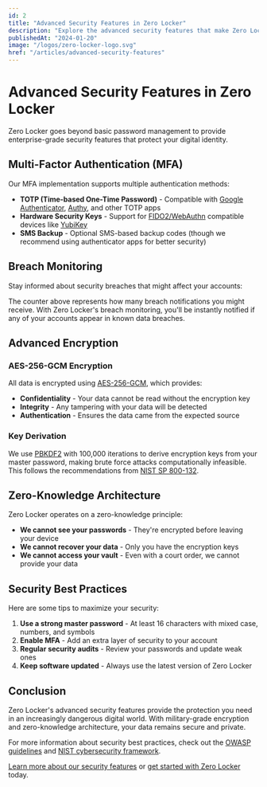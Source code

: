 ```yaml
---
id: 2
title: "Advanced Security Features in Zero Locker"
description: "Explore the advanced security features that make Zero Locker the most secure password manager available."
publishedAt: "2024-01-20"
image: "/logos/zero-locker-logo.svg"
href: "/articles/advanced-security-features"
---
```


# Advanced Security Features in Zero Locker

Zero Locker goes beyond basic password management to provide enterprise-grade security features that protect your digital identity.

## Multi-Factor Authentication (MFA)

Our MFA implementation supports multiple authentication methods:

- **TOTP (Time-based One-Time Password)** - Compatible with [Google Authenticator](https://play.google.com/store/apps/details?id=com.google.android.apps.authenticator2), [Authy](https://authy.com/), and other TOTP apps
- **Hardware Security Keys** - Support for [FIDO2/WebAuthn](https://webauthn.io/) compatible devices like [YubiKey](https://www.yubico.com/)
- **SMS Backup** - Optional SMS-based backup codes (though we recommend using authenticator apps for better security)

## Breach Monitoring

Stay informed about security breaches that might affect your accounts:

<Counter initialValue={0} step={5} />

The counter above represents how many breach notifications you might receive. With Zero Locker's breach monitoring, you'll be instantly notified if any of your accounts appear in known data breaches.

## Advanced Encryption

### AES-256-GCM Encryption

All data is encrypted using [AES-256-GCM](https://en.wikipedia.org/wiki/Galois/Counter_Mode), which provides:

- **Confidentiality** - Your data cannot be read without the encryption key
- **Integrity** - Any tampering with your data will be detected
- **Authentication** - Ensures the data came from the expected source

### Key Derivation

We use [PBKDF2](https://en.wikipedia.org/wiki/PBKDF2) with 100,000 iterations to derive encryption keys from your master password, making brute force attacks computationally infeasible. This follows the recommendations from [NIST SP 800-132](https://csrc.nist.gov/publications/detail/sp/800-132/final).

## Zero-Knowledge Architecture

Zero Locker operates on a zero-knowledge principle:

- **We cannot see your passwords** - They're encrypted before leaving your device
- **We cannot recover your data** - Only you have the encryption keys
- **We cannot access your vault** - Even with a court order, we cannot provide your data

## Security Best Practices

Here are some tips to maximize your security:

1. **Use a strong master password** - At least 16 characters with mixed case, numbers, and symbols
2. **Enable MFA** - Add an extra layer of security to your account
3. **Regular security audits** - Review your passwords and update weak ones
4. **Keep software updated** - Always use the latest version of Zero Locker

## Conclusion

Zero Locker's advanced security features provide the protection you need in an increasingly dangerous digital world. With military-grade encryption and zero-knowledge architecture, your data remains secure and private.

For more information about security best practices, check out the [OWASP guidelines](https://owasp.org/www-project-top-ten/) and [NIST cybersecurity framework](https://www.nist.gov/cyberframework).

[Learn more about our security features](/security) or [get started with Zero Locker](/register) today.
